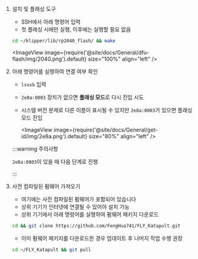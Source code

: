 1. 설치 및 플래싱 도구

    * SSH에서 아래 명령어 입력
    * 첫 플래싱 시에만 실행, 이후에는 실행할 필요 없음
    ```bash
    cd ~/klipper/lib/rp2040_flash/ && make
    ```
    <ImageView image={require('@site/docs/General/dfu-flash/img/2040.png').default} size="100%" align="left" />

2. 아래 명령어를 실행하여 연결 여부 확인

    * `lsusb` 입력
    * `2e8a:0003` 장치가 없으면 **플래싱 모드**로 다시 진입 시도
    * 시스템 버전 문제로 다른 이름이 표시될 수 있지만 `2e8a:0003`가 있으면 플래싱 모드 진입

        <ImageView image={require('@site/docs/General/get-id/img/2e8a.png').default} size="80%" align="left" /> 

    :::warning 주의사항

    `2e8a:0003`이 있을 때 다음 단계로 진행

    :::

3. 사전 컴파일된 펌웨어 가져오기

    * 여기에는 사전 컴파일된 펌웨어가 포함되어 있습니다
    * 상위 기기가 인터넷에 연결될 수 있어야 설치 가능
    * 상위 기기에서 아래 명령어를 실행하여 펌웨어 패키지 다운로드

    ```bash
    cd && git clone https://github.com/FengHua741/FLY_Katapult.git
    ```

    * 이미 펌웨어 패키지를 다운로드한 경우 업데이트 후 나머지 작업 수행 권장

    ```bash
    cd ~/FLY_Katapult && git pull
    ```


